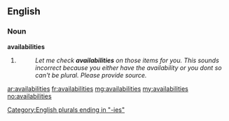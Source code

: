 ==English==

===Noun===
'''availabilities'''

# {{plural of|[[availability]]}}
#: ''Let me check '''availabilities''' on those items for you. This sounds incorrect because you either have the availability or you dont so can't be plural. Please provide source.''

[[Category:English plurals ending in "-ies"]]

[[ar:availabilities]]
[[fr:availabilities]]
[[mg:availabilities]]
[[my:availabilities]]
[[no:availabilities]]